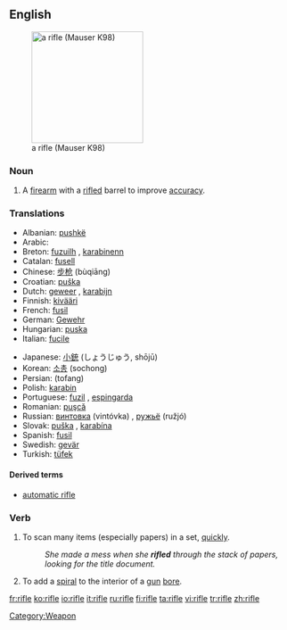 {{wikipedia}}
==English==
[[Image:FR8-01.jpg|thumb|right|200px|a rifle (Mauser K98)]]
===Noun===
{{en-noun}}
# A [[firearm]] with a [[rifled]] barrel to improve [[accuracy]].

===Translations===
{{top}}
*Albanian: [[pushkë]] {{f}}
*Arabic: {{ARchar|[[بندقية]]}} {{IPAchar|(bunduqíya)}} {{f}}
*Breton: [[fuzuilh]] {{f}}, [[karabinenn]] {{f}}
*Catalan: [[fusell]] {{m}}
*Chinese: [[步枪]] (bùqiāng)
*Croatian: [[puška]] {{f}}
*Dutch: [[geweer]] {{n}}, [[karabijn]] {{f}}
*Finnish: [[kivääri]]
*French: [[fusil]] {{m}}
*German: [[Gewehr]] {{n}}
*Hungarian: [[puska]]
*Italian: [[fucile]] {{m}}
{{mid}}
*Japanese: [[小銃]] (しょうじゅう, shōjū)
*Korean: [[소총]] (sochong)
*Persian: {{FAchar|[[تفنگ]]}} (tofang)
*Polish: [[karabin]] {{m}}
*Portuguese: [[fuzil]] {{m}}, [[espingarda]] {{f}}
*Romanian: [[puşcă]] {{f}}
*Russian: [[винтовка]] (vintóvka) {{f}}, [[ружьё]] (ružjó) {{n}}
*Slovak: [[puška]] {{f}}, [[karabína]] {{f}}
*Spanish: [[fusil]] {{m}}
*Swedish: [[gevär]] {{n}}
*Turkish: [[tüfek]]
{{bottom}}

====Derived terms====
*[[automatic rifle]]

[[Category:Weapon]]

===Verb===
{{en-verb|rifl|es}}

# To scan many items (especially papers) in a set, [[quickly]].
#: ''She made a mess when she '''rifled''' through the stack of papers, looking for the title document.''
# To add a [[spiral]] to the interior of a [[gun]] [[bore]].

[[fr:rifle]]
[[ko:rifle]]
[[io:rifle]]
[[it:rifle]]
[[ru:rifle]]
[[fi:rifle]]
[[ta:rifle]]
[[vi:rifle]]
[[tr:rifle]]
[[zh:rifle]]